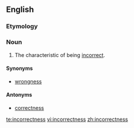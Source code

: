 ==English==

===Etymology===
{{suffix|incorrect|ness}}

===Noun===
{{en-noun|-}}

# The characteristic of being [[incorrect]].

====Synonyms====
* [[wrongness]]

====Antonyms====
*[[correctness]]

[[te:incorrectness]]
[[vi:incorrectness]]
[[zh:incorrectness]]
